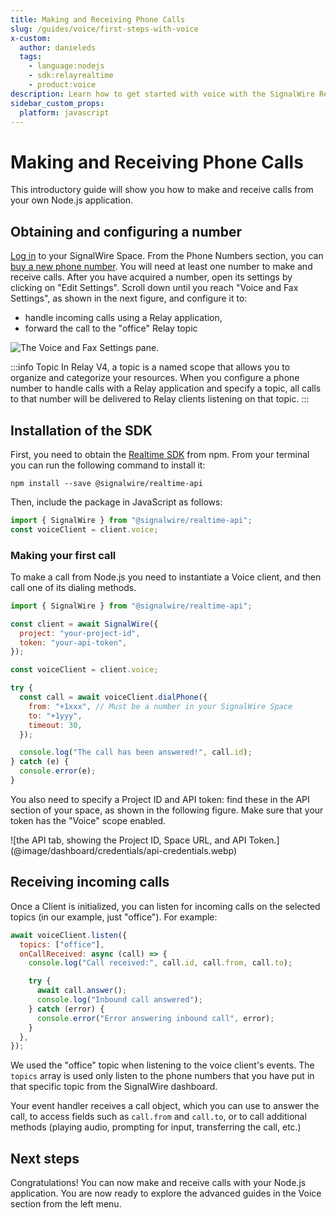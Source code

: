 ```yaml
---
title: Making and Receiving Phone Calls
slug: /guides/voice/first-steps-with-voice
x-custom:
  author: danieleds
  tags:
    - language:nodejs
    - sdk:relayrealtime
    - product:voice
description: Learn how to get started with voice with the SignalWire Realtime SDK.
sidebar_custom_props:
  platform: javascript 
---
```


[buy-a-new-phone-number]: /platform/phone-numbers/getting-started/buying-a-phone-number
[log-in]: https://signalwire.com/signin
[realtime-sdk]: https://www.npmjs.com/package/@signalwire/realtime-api


# Making and Receiving Phone Calls

This introductory guide will show you how to make and receive calls from your own Node.js application.

## Obtaining and configuring a number

[Log in][log-in] to your SignalWire Space. From the Phone Numbers section, you can [buy a new phone number][buy-a-new-phone-number]. You will need at least one number to make and receive calls. After you have acquired a number, open its settings by clicking on "Edit Settings". Scroll down until you reach "Voice and Fax Settings", as shown in the next figure, and configure it to:

- handle incoming calls using a Relay application,
- forward the call to the "office" Relay topic

<Frame caption="Voice configuration setting for handling incoming calls.">

![The Voice and Fax Settings pane.](@image/dashboard/relay/app-voice-handler.webP)

</Frame>

:::info Topic
In Relay V4, a topic is a named scope that allows you to organize and categorize 
your resources. When you configure a phone number to handle calls with a Relay 
application and specify a topic, all calls to that number will be delivered 
to Relay clients listening on that topic.
:::

## Installation of the SDK

First, you need to obtain the [Realtime SDK][realtime-sdk] from npm. From your terminal you can run the following command to install it:

```shell npm2yarn
npm install --save @signalwire/realtime-api
```

Then, include the package in JavaScript as follows:

```js
import { SignalWire } from "@signalwire/realtime-api";
const voiceClient = client.voice;
```

### Making your first call

To make a call from Node.js you need to instantiate a Voice client, and then call one of its dialing methods.

```js
import { SignalWire } from "@signalwire/realtime-api";

const client = await SignalWire({
  project: "your-project-id",
  token: "your-api-token",
});

const voiceClient = client.voice;

try {
  const call = await voiceClient.dialPhone({
    from: "+1xxx", // Must be a number in your SignalWire Space
    to: "+1yyy",
    timeout: 30,
  });

  console.log("The call has been answered!", call.id);
} catch (e) {
  console.error(e);
}
```

You also need to specify a Project ID and API token: find these in the API section of your space, as shown in the following figure. Make sure that your token has the "Voice" scope enabled.

<Frame caption="You can find your Project ID and Token from the API tab in your SignalWire Space. Make sure your token has the 'Voice' scope enabled.">
![the API tab, showing the Project ID, Space URL, and API Token.](@image/dashboard/credentials/api-credentials.webp)
</Frame>

## Receiving incoming calls

Once a Client is initialized, you can listen for incoming calls on the selected topics (in our example, just "office"). For example:

```javascript
await voiceClient.listen({
  topics: ["office"],
  onCallReceived: async (call) => {
    console.log("Call received:", call.id, call.from, call.to);

    try {
      await call.answer();
      console.log("Inbound call answered");
    } catch (error) {
      console.error("Error answering inbound call", error);
    }
  },
});
```

We used the "office" topic when listening to the voice client's events.
The `topics` array is used only listen to the phone numbers that you have
put in that specific topic from the SignalWire dashboard.

Your event handler receives a call object, which you can use to answer the call, to access fields such as `call.from` and `call.to`, or to call additional methods (playing audio, prompting for input, transferring the call, etc.)

## Next steps

Congratulations! You can now make and receive calls with your Node.js application. You are now ready to explore the advanced guides in the Voice section from the left menu.